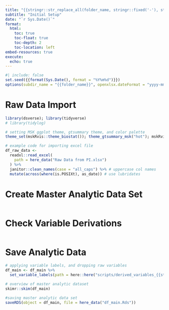 ```yaml
---
title: "{{stringr::str_replace_all(folder_name, stringr::fixed('-'), stringr::fixed(' '))}}"
subtitle: "Initial Setup"
date: "`r Sys.Date()`"
format:
  html:
    toc: true
    toc-float: true
    toc-depth: 2
    toc-location: left
embed-resources: true
execute: 
  echo: true
---
```


```r
#| include: false
set.seed({{format(Sys.Date(), format = "%Y%m%d")}})
options(subdir_name = "{{folder_name}}", openxlsx.dateFormat = "yyyy-mm-dd")
```

# Raw Data Import

```r
library(dsverse); library(tidyverse)
# library(tidylog)

# setting MSK ggplot theme, gtsummary theme, and color palette
theme_set(mskRvis::theme_biostat()); theme_gtsummary_msk("hot"); mskRvis::set_msk_palette()

# example code for importing excel file
df_raw_data <-
  readxl::read_excel(
    path = here_data("Raw Data from PI.xlsx")
  ) %>%
  janitor::clean_names(case = "all_caps") %>% # uppercase col names
  mutate(across(where(is.POSIXt), as_date)) # use lubridates
```

# Create Master Analytic Data Set

```r

```


# Check Variable Derivations

```r

```

# Save Analytic Data

```r
# applying variable labels, and dropping raw variables
df_main <- df_main %>%
  set_variable_labels(path = here::here("scripts/derived_variables_{{stringr::str_split(folder_name, pattern = ' |-', simplify = T)[, 1] %>% tolower()}}.xlsx"))

# overview of master analytic dataset
skimr::skim(df_main)

#saving master analytic data set
saveRDS(object = df_main, file = here_data("df_main.Rds"))
```
